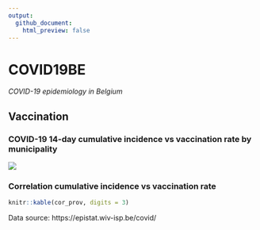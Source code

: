 ```yaml
---
output:
  github_document:
    html_preview: false
---
```


# COVID19BE
_COVID-19 epidemiology in Belgium_

## Vaccination

### COVID-19 14-day cumulative incidence vs vaccination rate by municipality
![](covid19be-vaccination.png)

### Correlation cumulative incidence vs vaccination rate

```r
knitr::kable(cor_prov, digits = 3)
```

Data source: https://epistat.wiv-isp.be/covid/
